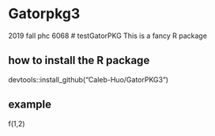 # Gatorpkg3
2019 fall phc 6068
# testGatorPKG
This is a fancy R package

## how to install the R package
devtools::install_github("Caleb-Huo/GatorPKG3")

## example
f(1,2)
